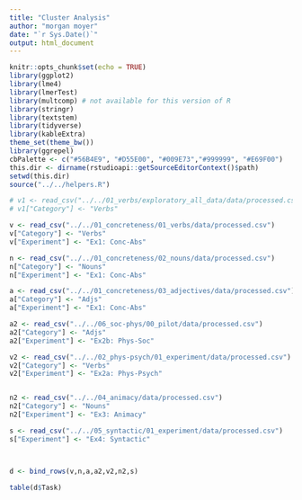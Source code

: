 ```yaml
---
title: "Cluster Analysis"
author: "morgan moyer"
date: "`r Sys.Date()`"
output: html_document
---
```


```r
knitr::opts_chunk$set(echo = TRUE)
library(ggplot2)
library(lme4)
library(lmerTest)
library(multcomp) # not available for this version of R
library(stringr)
library(textstem)
library(tidyverse)
library(kableExtra)
theme_set(theme_bw())
library(ggrepel)
cbPalette <- c("#56B4E9", "#D55E00", "#009E73","#999999", "#E69F00")
this.dir <- dirname(rstudioapi::getSourceEditorContext()$path)
setwd(this.dir)
source("../../helpers.R")

# v1 <- read_csv("../../01_verbs/exploratory_all_data/data/processed.csv")
# v1["Category"] <- "Verbs"

v <- read_csv("../../01_concreteness/01_verbs/data/processed.csv")
v["Category"] <- "Verbs"
v["Experiment"] <- "Ex1: Conc-Abs"

n <- read_csv("../../01_concreteness/02_nouns/data/processed.csv")
n["Category"] <- "Nouns"
n["Experiment"] <- "Ex1: Conc-Abs"

a <- read_csv("../../01_concreteness/03_adjectives/data/processed.csv")
a["Category"] <- "Adjs"
a["Experiment"] <- "Ex1: Conc-Abs"

a2 <- read_csv("../../06_soc-phys/00_pilot/data/processed.csv")
a2["Category"] <- "Adjs"
a2["Experiment"] <- "Ex2b: Phys-Soc"

v2 <- read_csv("../../02_phys-psych/01_experiment/data/processed.csv")
v2["Category"] <- "Verbs"
v2["Experiment"] <- "Ex2a: Phys-Psych"


n2 <- read_csv("../../04_animacy/data/processed.csv")
n2["Category"] <- "Nouns"
n2["Experiment"] <- "Ex3: Animacy"

s <- read_csv("../../05_syntactic/01_experiment/data/processed.csv")
s["Experiment"] <- "Ex4: Syntactic"



d <- bind_rows(v,n,a,a2,v2,n2,s)

```

```r
table(d$Task)
```

